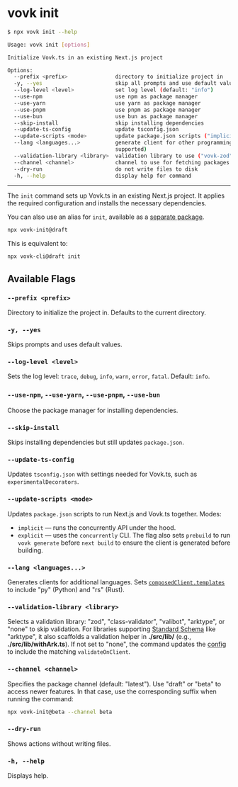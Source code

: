 # vovk init

```sh filename="Quick CLI Ref"
$ npx vovk init --help

Usage: vovk init [options]

Initialize Vovk.ts in an existing Next.js project

Options:
  --prefix <prefix>               directory to initialize project in
  -y, --yes                       skip all prompts and use default values
  --log-level <level>             set log level (default: "info")
  --use-npm                       use npm as package manager
  --use-yarn                      use yarn as package manager
  --use-pnpm                      use pnpm as package manager
  --use-bun                       use bun as package manager
  --skip-install                  skip installing dependencies
  --update-ts-config              update tsconfig.json
  --update-scripts <mode>         update package.json scripts ("implicit" or "explicit")
  --lang <languages...>           generate client for other programming languages by default ("py" for Python and "rs" for Rust are
                                  supported)
  --validation-library <library>  validation library to use ("vovk-zod", "vovk-dto" or another); set to "none" to skip
  --channel <channel>             channel to use for fetching packages (default: "latest")
  --dry-run                       do not write files to disk
  -h, --help                      display help for command
```
-----

The `init` command sets up Vovk.ts in an existing Next.js project. It applies the required configuration and installs the necessary dependencies.

You can also use an alias for `init`, available as a [separate package](/packages#vovk-init).

```sh npm2yarn
npx vovk-init@draft
```

This is equivalent to:

```sh npm2yarn
npx vovk-cli@draft init
```

## Available Flags

### `--prefix <prefix>`
Directory to initialize the project in. Defaults to the current directory.

### `-y, --yes`
Skips prompts and uses default values.

### `--log-level <level>`
Sets the log level: `trace`, `debug`, `info`, `warn`, `error`, `fatal`. Default: `info`.

### `--use-npm`, `--use-yarn`, `--use-pnpm`, `--use-bun`
Choose the package manager for installing dependencies.

### `--skip-install`
Skips installing dependencies but still updates `package.json`.

### `--update-ts-config`
Updates `tsconfig.json` with settings needed for Vovk.ts, such as `experimentalDecorators`.

### `--update-scripts <mode>`
Updates `package.json` scripts to run Next.js and Vovk.ts together. Modes:
- `implicit` — runs the concurrently API under the hood.
- `explicit` — uses the `concurrently` CLI.
The flag also sets `prebuild` to run `vovk generate` before `next build` to ensure the client is generated before building.

### `--lang <languages...>`
Generates clients for additional languages. Sets [`composedClient.templates`](/composed#templates) to include "py" (Python) and "rs" (Rust).

### `--validation-library <library>`
Selects a validation library: "zod", "class-validator", "valibot", "arktype", or "none" to skip validation. For libraries supporting [Standard Schema](/validation/standard) like "arktype", it also scaffolds a validation helper in **./src/lib/** (e.g., **./src/lib/withArk.ts**).
If not set to "none", the command updates the [config](/config) to include the matching `validateOnClient`.

### `--channel <channel>`
Specifies the package channel (default: "latest"). Use "draft" or "beta" to access newer features. In that case, use the corresponding suffix when running the command:

```sh npm2yarn
npx vovk-init@beta --channel beta
```

### `--dry-run`
Shows actions without writing files.

### `-h, --help`
Displays help.